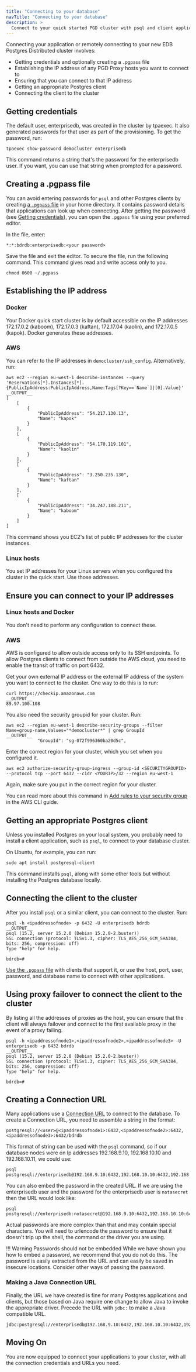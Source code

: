 ```yaml
---
title: "Connecting to your database"
navTitle: "Connecting to your database"
description: >
  Connect to your quick started PGD cluster with psql and client applications
---
```


Connecting your application or remotely connecting to your new EDB Postgres Distributed cluster involves:

* Getting credentials and optionally creating a `.pgpass` file
* Establishing the IP address of any PGD Proxy hosts you want to connect to
* Ensuring that you can connect to that IP address
* Getting an appropriate Postgres client
* Connecting the client to the cluster

## Getting credentials

The default user, enterprisedb, was created in the cluster by tpaexec. It also generated passwords for that user as part of the provisioning. To get the password, run:

```shell
tpaexec show-password democluster enterprisedb
```

This command returns a string that's the password for the enterprisedb user. If you want, you can use that string when prompted for a password.

## Creating a .pgpass file

You can avoid entering passwords for `psql` and other Postgres clients by creating [a `.pgpass` file](https://www.postgresql.org/docs/current/libpq-pgpass.html) in your home directory. It contains password details that applications can look up when connecting. After getting the password (see [Getting credentials](#getting-credentials)), you can open the `.pgpass` file using your preferred editor.

In the file, enter:

```plain
*:*:bdrdb:enterprisedb:<your password>
```

Save the file and exit the editor. To secure the file, run the following command. This command gives read and write access only to you.

```shell
chmod 0600 ~/.pgpass
```

## Establishing the IP address

### Docker

Your Docker quick start cluster is by default accessible on the IP addresses 172.17.0.2 (kaboom), 172.17.0.3 (kaftan), 172.17.04 (kaolin), and 172.17.0.5 (kapok). Docker generates these addresses.

### AWS

You can refer to the IP addresses in `democluster/ssh_config`. Alternatively, run:

```shell
aws ec2 --region eu-west-1 describe-instances --query 'Reservations[*].Instances[*].{PublicIpAddress:PublicIpAddress,Name:Tags[?Key==`Name`]|[0].Value}'
__OUTPUT__
[
    [
        {
            "PublicIpAddress": "54.217.130.13",
            "Name": "kapok"
        }
    ],
    [
        {
            "PublicIpAddress": "54.170.119.101",
            "Name": "kaolin"
        }
    ],
    [
        {
            "PublicIpAddress": "3.250.235.130",
            "Name": "kaftan"
        }
    ],
    [
        {
            "PublicIpAddress": "34.247.188.211",
            "Name": "kaboom"
        }
    ]
]

```

This command shows you EC2's list of public IP addresses for the cluster instances. 


### Linux hosts

You set IP addresses for your Linux servers when you configured the cluster in the quick start. Use those addresses.

## Ensure you can connect to your IP addresses

### Linux hosts and Docker

You don't need to perform any configuration to connect these.

### AWS

AWS is configured to allow outside access only to its SSH endpoints. To allow Postgres clients to connect from outside the AWS cloud, you need to enable the transit of traffic on port 6432.

Get your own external IP address or the external IP address of the system you want to connect to the cluster. One way to do this is to run:

```shell
curl https://checkip.amazonaws.com
__OUTPUT__
89.97.100.108
```

You also need the security groupid for your cluster. Run:

```shell
aws ec2 --region eu-west-1 describe-security-groups --filter Name=group-name,Values="*democluster*" | grep GroupId
__OUTPUT__
            "GroupId": "sg-072f996360ba20d5c",
```

Enter the correct region for your cluster, which you set when you configured it.

```
aws ec2 authorize-security-group-ingress --group-id <SECURITYGROUPID> --protocol tcp --port 6432 --cidr <YOURIP>/32 --region eu-west-1
```

Again, make sure you put in the correct region for your cluster.

You can read more about this command in [Add rules to your security group](https://docs.aws.amazon.com/cli/latest/userguide/cli-services-ec2-sg.html#configuring-a-security-group) in the AWS CLI guide.


## Getting an appropriate Postgres client

Unless you installed Postgres on your local system, you probably need to install a client application, such as `psql`, to connect to your database cluster.

On Ubuntu, for example, you can run:

```shell
sudo apt install postgresql-client
```

This command installs `psql`, along with some other tools but without installing the Postgres database locally.

## Connecting the client to the cluster

After you install `psql` or a similar client, you can connect to the cluster. Run:

```shell
psql -h <ipaddressofnode> -p 6432 -U enterprisedb bdrdb
__OUTPUT__
psql (15.2, server 15.2.0 (Debian 15.2.0-2.buster))
SSL connection (protocol: TLSv1.3, cipher: TLS_AES_256_GCM_SHA384, bits: 256, compression: off)
Type "help" for help.

bdrdb=# 
```

[Use the `.pgpass` file](#creating-a-pgpass-file) with clients that support it, or use the host, port, user, password, and database name to connect with other applications.

## Using proxy failover to connect the client to the cluster

By listing all the addresses of proxies as the host, you can ensure that the client will always failover and connect to the first available proxy in the event of a proxy failing. 


```shell
psql -h <ipaddressofnode1>,<ipaddressofnode2>,<ipaddressofnode3> -U enterprisedb -p 6432 bdrdb
__OUTPUT__
psql (15.2, server 15.2.0 (Debian 15.2.0-2.buster))
SSL connection (protocol: TLSv1.3, cipher: TLS_AES_256_GCM_SHA384, bits: 256, compression: off)
Type "help" for help.

bdrdb=# 
```

## Creating a Connection URL

Many applications use a [Connection URL](https://www.postgresql.org/docs/current/libpq-connect.html#id-1.7.3.8.3.6) to connect to the database. To create a Connection URL, you need to assemble a string in the format:

```
postgresql://<user>@<ipaddressofnode1>:6432,<ipaddressofnode2>:6432,<ipaddressofnode3>:6432/bdrdb
```

This format of string can be used with the `psql` command, so if our database nodes were on Ip addresses 192.168.9.10, 192.168.10.10 and 192.168.10.11, we could use:

```
psql postgresql://enterprisedb@192.168.9.10:6432,192.168.10.10:6432,192.168.11.10:6432/bdrdb
```

You can also embed the password in the created URL. If we are using the enterprisedb user and the password for the enterprisedb user is `notasecret` then the URL 
would look like:

```
psql postgresql://enterprisedb:notasecret@192.168.9.10:6432,192.168.10.10:6432,192.168.11.10:6432/bdrdb
```

Actual passwords are more complex than that and may contain special characters. You will need to urlencode the password to ensure that it doesn't trip up the shell, the command or the driver you are using.

!!! Warning Passwords should not be embedded
    While we have shown you how to embed a password, we recommend that you do not do this. The password is easily extracted from the URL and can easily be saved in insecure locations. Consider other ways of passing the password.

### Making a Java Connection URL

Finally, the URL we have created is fine for many Postgres applications and clients, but those based on Java require one change to allow Java to invoke the appropriate driver. Precede the URL with `jdbc:` to make a Java compatible URL.

```
jdbc:postgresql://enterprisedb@192.168.9.10:6432,192.168.10.10:6432,192.168.11.10:6432/bdrdb
```

## Moving On

You are now equipped to connect your applications to your cluster, with all the connection credentials and URLs you need. 




